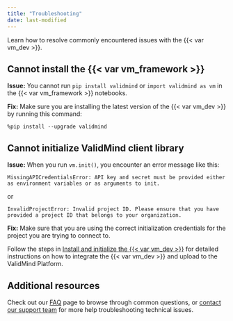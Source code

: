 ```yaml
---
title: "Troubleshooting"
date: last-modified
---
```


Learn how to resolve commonly encountered issues with the {{< var vm_dev >}}.

## Cannot install the {{< var vm_framework >}}

**Issue:** You cannot run `pip install validmind` or `import validmind as vm` in the {{< var vm_framework >}} notebooks.

**Fix:** Make sure you are installing the latest version of the {{< var vm_dev >}} by running this command:

`%pip install --upgrade validmind`

## Cannot initialize ValidMind client library

**Issue:** When you run `vm.init()`, you encounter an error message like this: 

```
MissingAPICredentialsError: API key and secret must be provided either as environment variables or as arguments to init.
```

or

```
InvalidProjectError: Invalid project ID. Please ensure that you have provided a project ID that belongs to your organization.
```

**Fix:** Make sure that you are using the correct initialization credentials for the project you are trying to connect to. 

Follow the steps in [Install and initialize the {{< var vm_dev >}}](../guide/install-and-initialize-developer-framework.qmd) for detailed instructions on how to integrate the {{< var vm_dev >}} and upload to the ValidMind Platform.

## Additional resources

Check out our [FAQ](../faq/faq.qmd) page to browse through common questions, or [contact our support team](support.qmd) for more help troubleshooting technical issues.
